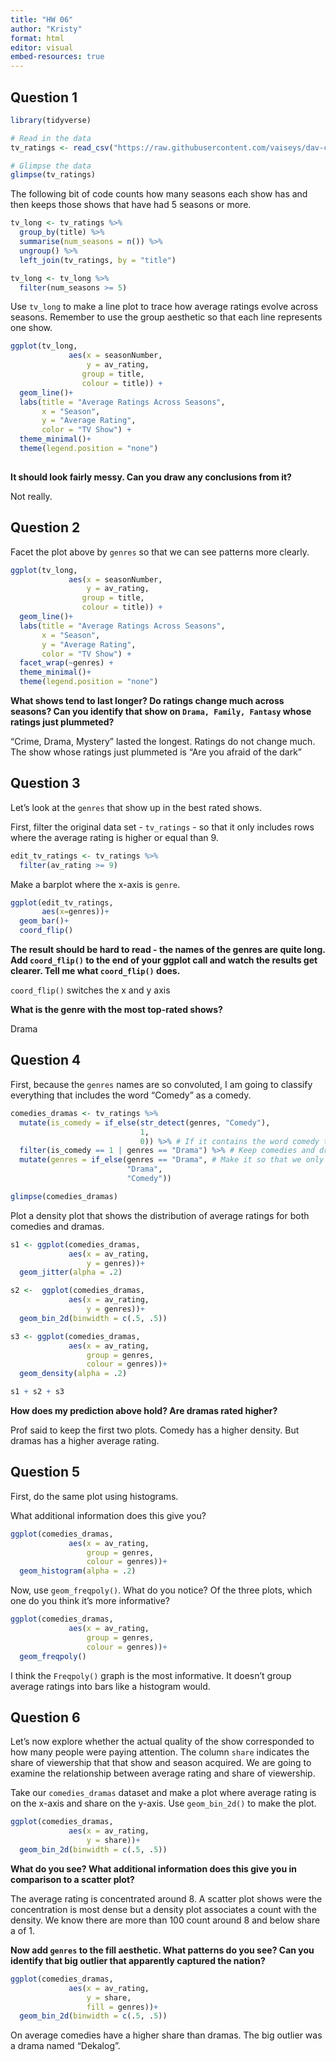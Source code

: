 ```yaml
---
title: "HW 06"
author: "Kristy"
format: html
editor: visual
embed-resources: true
---
```


## Question 1

```r
library(tidyverse)

# Read in the data 
tv_ratings <- read_csv("https://raw.githubusercontent.com/vaiseys/dav-course/main/Data/tv_ratings.csv")

# Glimpse the data 
glimpse(tv_ratings)
```

The following bit of code counts how many seasons each show has and then keeps those shows that have had 5 seasons or more.

```r
tv_long <- tv_ratings %>% 
  group_by(title) %>% 
  summarise(num_seasons = n()) %>% 
  ungroup() %>% 
  left_join(tv_ratings, by = "title") 

tv_long <- tv_long %>% 
  filter(num_seasons >= 5)
```

Use `tv_long` to make a line plot to trace how average ratings evolve across seasons. Remember to use the group aesthetic so that each line represents one show.

```r
ggplot(tv_long,
             aes(x = seasonNumber,
                 y = av_rating,
                group = title,
                colour = title)) +
  geom_line()+
  labs(title = "Average Ratings Across Seasons",
       x = "Season",
       y = "Average Rating",
       color = "TV Show") +
  theme_minimal()+
  theme(legend.position = "none")
  
```

**It should look fairly messy. Can you draw any conclusions from it?**

Not really.

## Question 2

Facet the plot above by `genres` so that we can see patterns more clearly.

```r
ggplot(tv_long,
             aes(x = seasonNumber,
                 y = av_rating,
                group = title,
                colour = title)) +
  geom_line()+
  labs(title = "Average Ratings Across Seasons",
       x = "Season",
       y = "Average Rating",
       color = "TV Show") +
  facet_wrap(~genres) +
  theme_minimal()+
  theme(legend.position = "none")

```

**What shows tend to last longer? Do ratings change much across seasons? Can you identify that show on `Drama, Family, Fantasy` whose ratings just plummeted?**

"Crime, Drama, Mystery" lasted the longest. Ratings do not change much. The show whose ratings just plummeted is "Are you afraid of the dark"

## Question 3

Let's look at the `genres` that show up in the best rated shows.

First, filter the original data set - `tv_ratings` - so that it only includes rows where the average rating is higher or equal than 9.

```r
edit_tv_ratings <- tv_ratings %>% 
  filter(av_rating >= 9)
```

Make a barplot where the x-axis is `genre`.

```r
ggplot(edit_tv_ratings, 
       aes(x=genres))+
  geom_bar()+
  coord_flip()
```

**The result should be hard to read - the names of the genres are quite long. Add `coord_flip()` to the end of your ggplot call and watch the results get clearer. Tell me what `coord_flip()` does.**

`coord_flip()` switches the x and y axis

**What is the genre with the most top-rated shows?**

Drama

## Question 4

First, because the `genres` names are so convoluted, I am going to classify everything that includes the word "Comedy" as a comedy.

```r
comedies_dramas <- tv_ratings %>% 
  mutate(is_comedy = if_else(str_detect(genres, "Comedy"), 
                             1, 
                             0)) %>% # If it contains the word comedy then 1, else 0
  filter(is_comedy == 1 | genres == "Drama") %>% # Keep comedies and dramas
  mutate(genres = if_else(genres == "Drama", # Make it so that we only have those two genres
                          "Drama", 
                          "Comedy"))

glimpse(comedies_dramas)
```

Plot a density plot that shows the distribution of average ratings for both comedies and dramas.

```r
s1 <- ggplot(comedies_dramas,
             aes(x = av_rating,
                 y = genres))+
  geom_jitter(alpha = .2)

s2 <-  ggplot(comedies_dramas,
             aes(x = av_rating,
                 y = genres))+
  geom_bin_2d(binwidth = c(.5, .5))

s3 <- ggplot(comedies_dramas,
             aes(x = av_rating,
                 group = genres,
                 colour = genres))+
  geom_density(alpha = .2)

s1 + s2 + s3
```

**How does my prediction above hold? Are dramas rated higher?**

Prof said to keep the first two plots. Comedy has a higher density. But dramas has a higher average rating.

## **Question 5**

First, do the same plot using histograms.

What additional information does this give you?

```r
ggplot(comedies_dramas,
             aes(x = av_rating,
                 group = genres,
                 colour = genres))+
  geom_histogram(alpha = .2)
```

Now, use `geom_freqpoly()`. What do you notice? Of the three plots, which one do you think it's more informative?

```r
ggplot(comedies_dramas,
             aes(x = av_rating,
                 group = genres,
                 colour = genres))+
  geom_freqpoly()
```

I think the `Freqpoly()` graph is the most informative. It doesn't group average ratings into bars like a histogram would.

## **Question 6**

Let's now explore whether the actual quality of the show corresponded to how many people were paying attention. The column `share` indicates the share of viewership that that show and season acquired. We are going to examine the relationship between average rating and share of viewership.

Take our `comedies_dramas` dataset and make a plot where average rating is on the x-axis and share on the y-axis. Use `geom_bin_2d()` to make the plot.

```r
ggplot(comedies_dramas,
             aes(x = av_rating,
                 y = share))+
  geom_bin_2d(binwidth = c(.5, .5))
```

**What do you see? What additional information does this give you in comparison to a scatter plot?**

The average rating is concentrated around 8. A scatter plot shows were the concentration is most dense but a density plot associates a count with the density. We know there are more than 100 count around 8 and below share a of 1.

**Now add `genres` to the fill aesthetic. What patterns do you see? Can you identify that big outlier that apparently captured the nation?**

```r
ggplot(comedies_dramas,
             aes(x = av_rating,
                 y = share,
                 fill = genres))+
  geom_bin_2d(binwidth = c(.5, .5))
```

On average comedies have a higher share than dramas. The big outlier was a drama named "Dekalog".
